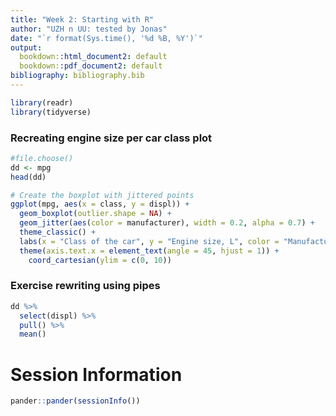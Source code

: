 ```yaml
---
title: "Week 2: Starting with R"
author: "UZH n UU: tested by Jonas"
date: "`r format(Sys.time(), '%d %B, %Y')`"
output:
  bookdown::html_document2: default
  bookdown::pdf_document2: default
bibliography: bibliography.bib
---
```


```r
library(readr)
library(tidyverse)
```

### Recreating engine size per car class plot

```r
#file.choose()
dd <- mpg
head(dd)

# Create the boxplot with jittered points
ggplot(mpg, aes(x = class, y = displ)) +
  geom_boxplot(outlier.shape = NA) + 
  geom_jitter(aes(color = manufacturer), width = 0.2, alpha = 0.7) +
  theme_classic() +
  labs(x = "Class of the car", y = "Engine size, L", color = "Manufacturer") + 
  theme(axis.text.x = element_text(angle = 45, hjust = 1)) +
    coord_cartesian(ylim = c(0, 10))

```

### Exercise rewriting using pipes

```r
dd %>%
  select(displ) %>%
  pull() %>%
  mean() 
```


# Session Information

```r
pander::pander(sessionInfo())
```


